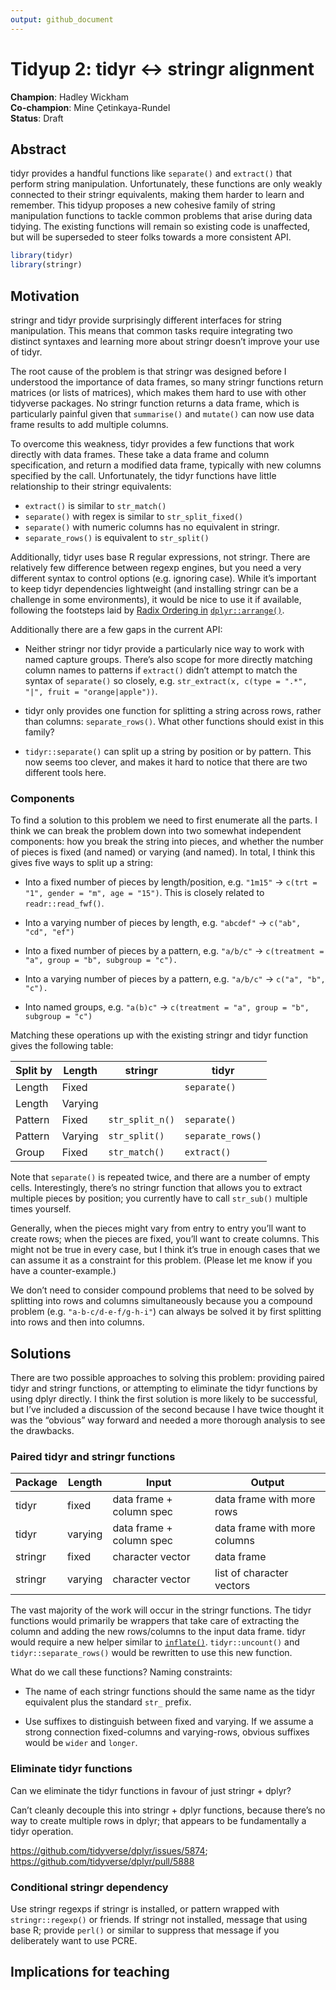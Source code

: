 ```yaml
---
output: github_document
---
```


# Tidyup 2: tidyr \<-> stringr alignment

**Champion**: Hadley Wickham  
**Co-champion**: Mine Çetinkaya-Rundel  
**Status**: Draft

## Abstract

tidyr provides a handful functions like `separate()` and `extract()` that perform string manipulation.
Unfortunately, these functions are only weakly connected to their stringr equivalents, making them harder to learn and remember.
This tidyup proposes a new cohesive family of string manipulation functions to tackle common problems that arise during data tidying.
The existing functions will remain so existing code is unaffected, but will be superseded to steer folks towards a more consistent API.

```r
library(tidyr)
library(stringr)
```

## Motivation

stringr and tidyr provide surprisingly different interfaces for string manipulation.
This means that common tasks require integrating two distinct syntaxes and learning more about stringr doesn't improve your use of tidyr.

The root cause of the problem is that stringr was designed before I understood the importance of data frames, so many stringr functions return matrices (or lists of matrices), which makes them hard to use with other tidyverse packages.
No stringr function returns a data frame, which is particularly painful given that `summarise()` and `mutate()` can now use data frame results to add multiple columns.

To overcome this weakness, tidyr provides a few functions that work directly with data frames.
These take a data frame and column specification, and return a modified data frame, typically with new columns specified by the call.
Unfortunately, the tidyr functions have little relationship to their stringr equivalents:

-   `extract()` is similar to `str_match()`
-   `separate()` with regex is similar to `str_split_fixed()`
-   `separate()` with numeric columns has no equivalent in stringr.
-   `separate_rows()` is equivalent to `str_split()`

Additionally, tidyr uses base R regular expressions, not stringr.
There are relatively few difference between regexp engines, but you need a very different syntax to control options (e.g. ignoring case).
While it's important to keep tidyr dependencies lightweight (and installing stringr can be a challenge in some environments), it would be nice to use it if available, following the footsteps laid by [Radix Ordering in](https://github.com/tidyverse/tidyups/blob/main/003-dplyr-radix-ordering.md) [`dplyr::arrange()`](https://github.com/tidyverse/tidyups/blob/main/003-dplyr-radix-ordering.md).

Additionally there are a few gaps in the current API:

-   Neither stringr nor tidyr provide a particularly nice way to work with named capture groups.
    There's also scope for more directly matching column names to patterns if `extract()` didn't attempt to match the syntax of `separate()` so closely, e.g. `str_extract(x, c(type = ".*", "|", fruit = "orange|apple"))`.

-   tidyr only provides one function for splitting a string across rows, rather than columns: `separate_rows()`.
    What other functions should exist in this family?

-   `tidyr::separate()` can split up a string by position or by pattern.
    This now seems too clever, and makes it hard to notice that there are two different tools here.

### Components

To find a solution to this problem we need to first enumerate all the parts.
I think we can break the problem down into two somewhat independent components: how you break the string into pieces, and whether the number of pieces is fixed (and named) or varying (and named).
In total, I think this gives five ways to split up a string:

-   Into a fixed number of pieces by length/position, e.g. `"1m15"` -> `c(trt = "1", gender = "m", age = "15")`.
    This is closely related to `readr::read_fwf()`.

-   Into a varying number of pieces by length, e.g. `"abcdef"` -> `c("ab", "cd", "ef")`

-   Into a fixed number of pieces by a pattern, e.g. `"a/b/c"` -> `c(treatment = "a", group = "b", subgroup = "c").`

-   Into a varying number of pieces by a pattern, e.g. `"a/b/c"` -> `c("a", "b", "c").`

-   Into named groups, e.g. `"a(b)c"` -> `c(treatment = "a", group = "b", subgroup = "c")`

Matching these operations up with the existing stringr and tidyr function gives the following table:

| Split by | Length  | stringr         | tidyr             |
|----------|---------|-----------------|-------------------|
| Length   | Fixed   |                 | `separate()`      |
| Length   | Varying |                 |                   |
| Pattern  | Fixed   | `str_split_n()` | `separate()`      |
| Pattern  | Varying | `str_split()`   | `separate_rows()` |
| Group    | Fixed   | `str_match()`   | `extract()`       |

Note that `separate()` is repeated twice, and there are a number of empty cells.
Interestingly, there's no stringr function that allows you to extract multiple pieces by position; you currently have to call `str_sub()` multiple times yourself.

Generally, when the pieces might vary from entry to entry you'll want to create rows; when the pieces are fixed, you'll want to create columns.
This might not be true in every case, but I think it's true in enough cases that we can assume it as a constraint for this problem.
(Please let me know if you have a counter-example.)

We don't need to consider compound problems that need to be solved by splitting into rows and columns simultaneously because you a compound problem (e.g. `"a-b-c/d-e-f/g-h-i"`) can always be solved it by first splitting into rows and then into columns.

## Solutions

There are two possible approaches to solving this problem: providing paired tidyr and stringr functions, or attempting to eliminate the tidyr functions by using dplyr directly.
I think the first solution is more likely to be successful, but I've included a discussion of the second because I have twice thought it was the "obvious" way forward and needed a more thorough analysis to see the drawbacks.

### Paired tidyr and stringr functions

| Package | Length  | Input                    | Output                       |
|---------|---------|--------------------------|------------------------------|
| tidyr   | fixed   | data frame + column spec | data frame with more rows    |
| tidyr   | varying | data frame + column spec | data frame with more columns |
| stringr | fixed   | character vector         | data frame                   |
| stringr | varying | character vector         | list of character vectors    |

The vast majority of the work will occur in the stringr functions.
The tidyr functions would primarily be wrappers that take care of extracting the column and adding the new rows/columns to the input data frame.
tidyr would require a new helper similar to [`inflate()`](https://github.com/tidyverse/dplyr/pull/5888).
`tidyr::uncount()` and `tidyr::separate_rows()` would be rewritten to use this new function.

What do we call these functions?
Naming constraints:

-   The name of each stringr functions should the same name as the tidyr equivalent plus the standard `str_` prefix.

-   Use suffixes to distinguish between fixed and varying.
    If we assume a strong connection fixed-columns and varying-rows, obvious suffixes would be `wider` and `longer`.

### Eliminate tidyr functions

Can we eliminate the tidyr functions in favour of just stringr + dplyr?

Can't cleanly decouple this into stringr + dplyr functions, because there's no way to create multiple rows in dplyr; that appears to be fundamentally a tidyr operation.

<https://github.com/tidyverse/dplyr/issues/5874>; <https://github.com/tidyverse/dplyr/pull/5888>

### Conditional stringr dependency

Use stringr regexps if stringr is installed, or pattern wrapped with `stringr::regexp()` or friends.
If stringr not installed, message that using base R; provide `perl()` or similar to suppress that message if you deliberately want to use PCRE.

### 

## Implications for teaching
